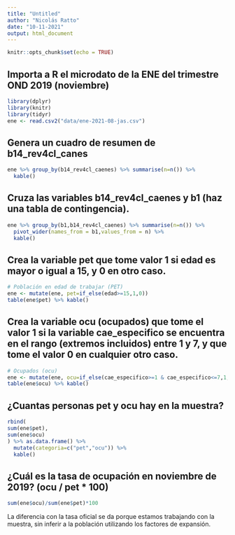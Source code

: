 ```yaml
---
title: "Untitled"
author: "Nicolás Ratto"
date: "10-11-2021"
output: html_document
---
```


```r
knitr::opts_chunk$set(echo = TRUE)
```

## Importa a R el microdato de la ENE del trimestre OND 2019 (noviembre)

```r
library(dplyr)
library(knitr)
library(tidyr)
ene <- read.csv2("data/ene-2021-08-jas.csv")
```

## Genera un cuadro de resumen de b14_rev4cl_canes

```r
ene %>% group_by(b14_rev4cl_caenes) %>% summarise(n=n()) %>% 
  kable()
```

## Cruza las variables b14_rev4cl_caenes y b1 (haz una tabla de contingencia).

```r
ene %>% group_by(b1,b14_rev4cl_caenes) %>% summarise(n=n()) %>% 
  pivot_wider(names_from = b1,values_from = n) %>% 
  kable()
```

## Crea la variable pet que tome valor 1 si edad es mayor o igual a 15, y 0 en otro caso.

```r
# Población en edad de trabajar (PET)
ene <- mutate(ene, pet=if_else(edad>=15,1,0))
table(ene$pet) %>% kable()
```

## Crea la variable ocu (ocupados) que tome el valor 1 si la variable cae_especifico se encuentra en el rango (extremos incluidos) entre 1 y 7, y que tome el valor 0 en cualquier otro caso.

```r
# Ocupados (ocu)
ene <- mutate(ene, ocu=if_else(cae_especifico>=1 & cae_especifico<=7,1,0))
table(ene$ocu) %>% kable()
```

## ¿Cuantas personas pet y ocu hay en la muestra?

```r

rbind(
sum(ene$pet),
sum(ene$ocu)
) %>% as.data.frame() %>% 
  mutate(categoria=c("pet","ocu")) %>% 
  kable()

```

## ¿Cuál es la tasa de ocupación en noviembre de 2019? (ocu / pet * 100)

```r
sum(ene$ocu)/sum(ene$pet)*100
```

La diferencia con la tasa oficial se da porque estamos trabajando con la muestra, sin inferir a la población utilizando los factores de expansión. 



